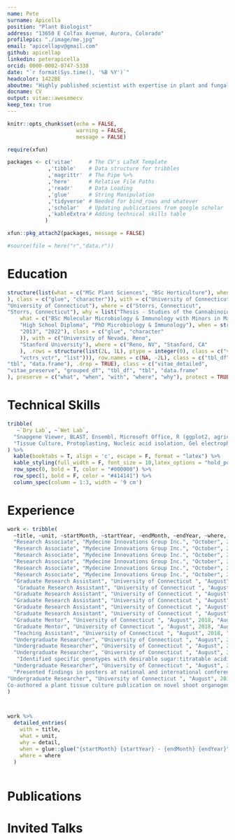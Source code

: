 ```yaml
---
name: Pete
surname: Apicella
position: "Plant Biologist"
address: "13650 E Colfax Avenue, Aurora, Colorado"
profilepic: "./image/me.jpg"
email: "apicellapv@gmail.com"
github: apicellap
linkedin: peterapicella
orcid: 0000-0002-0747-5338
date: "`r format(Sys.time(), '%B %Y')`"
headcolor: 1422BE
aboutme: "Highly published scientist with expertise in plant and fungal biology and over four years experience in research. At the startup, Mydecine Innovations Group Inc., led the implementation of the synthetic biology vision through my conception and design of intellectual property."
docname: CV
output: vitae::awesomecv
keep_tex: true
---
```


```r
knitr::opts_chunk$set(echo = FALSE,
                      warning = FALSE,
                      message = FALSE)

require(xfun)

packages <- c('vitae'     # The CV's LaTeX Template
             ,'tibble'    # Data structure for tribbles
             ,'magrittr'  # The Pipe %>%
             ,'here'      # Relative File Paths
             ,'readr'     # Data Loading
             ,'glue'      # String Manipulation
             ,'tidyverse' # Needed for bind_rows and whatever
             ,'scholar'   # Updating publications from google scholar
             ,'kableExtra'# Adding technical skills table
            )

xfun::pkg_attach2(packages, message = FALSE)

#source(file = here("r","data.r"))

```

# Education

```r
structure(list(what = c("MSc Plant Sciences", "BSc Horticulture"), when = structure(c("2020", "2018"
), class = c("glue", "character")), with = c("University of Connecticut", 
"University of Connecticut"), where = c("Storrs, Connecticut", 
"Storrs, Connecticut"), why = list("Thesis - Studies of the Cannabinoid Biosynthetic Pathway in Developing Cannabis sativa Flowers and Elucidation of Genetic and Physiological Mechanisms Regulating Cannabinoid Production", "Honors Thesis - Combinations of Allelopathic Crop Extracts Reduce Digitaria spp. and Setaria faberi Seed Germination")), row.names = c(NA, 2L), groups = structure(list(
    what = c("BSc Molecular Microbiology & Immunology with Minors in Mathematics & Chemistry with Honors", 
    "High School Diploma", "PhD Microbiology & Immunology"), when = structure(c("2017", 
    "2013", "2022"), class = c("glue", "character"
    )), with = c("University of Nevada, Reno", 
    "Stanford University"), where = c("Reno, NV", "Stanford, CA"
    ), .rows = structure(list(2L, 1L), ptype = integer(0), class = c("vctrs_list_of", 
    "vctrs_vctr", "list"))), row.names = c(NA, -2L), class = c("tbl_df", 
"tbl", "data.frame"), .drop = TRUE), class = c("vitae_detailed", 
"vitae_preserve", "grouped_df", "tbl_df", "tbl", "data.frame"
), preserve = c("what", "when", "with", "where", "why"), protect = TRUE)

```

# Technical Skills

```r
tribble(
   ~`Dry Lab`, ~`Wet Lab`,
  "Snapgene Viewer, BLAST, Ensembl, Microsoft Office, R (ggplot2, agricolae, RMarkdown, corrplot, tidyverse, and other packages)",
  "Tissue Culture, Protoplasting, Nucleic acid isolation, Gel electrophoresis, PCR, quantitative PCR, RT-PCR, Experimental design",
) %>%
  kable(booktabs = T, align = 'c', escape = F, format = "latex") %>%
  kable_styling(full_width = F, font_size = 10,latex_options = "hold_position") %>% 
  row_spec(0, bold = T, color = "#000000") %>% 
  row_spec(1, bold = F, color = "#414141") %>% 
  column_spec(column = 1:3, width = '9 cm')
```

# Experience

```r

work <- tribble(
  ~title, ~unit, ~startMonth, ~startYear, ~endMonth, ~endYear, ~where, ~detail,
  "Research Associate", "Mydecine Innovations Group Inc.", "October", 2020, "April", 2022, "Denver, Colorado", "Conceived the design of intellectual property related to increasing the rate biosynthesis of secondary metabolites in a filamentous fungus to be used as a heterologous host.",
  "Research Associate", "Mydecine Innovations Group Inc.", "October", 2020, "April", 2022, "Denver, Colorado", "Designed and implemented experiments related to nucleic acid isolation, molecular identification of species, gene expression analysis, stimulation of defense compound biosynthesis, cloning of metabolite biosynthesis cassettes, protoplasting, and CRISPR-Cas9 genome editing.",
  "Research Associate", "Mydecine Innovations Group Inc.", "October", 2020, "April", 2022, "Denver, Colorado", "Created mutants of a filamentous fungus to serve as platforms for ectopic metabolite production.",
  "Research Associate", "Mydecine Innovations Group Inc.", "October", 2020, "April", 2022, "Denver, Colorado", "Facilitated the acquisition of scientific equipment and overall operationality of a 7500 square foot laboratory.",
  "Research Associate", "Mydecine Innovations Group Inc.", "October", 2020, "April", 2022, "Denver, Colorado", "Trained colleagues and one intern in fungal tissue culture, molecular biology techniques, and basic use of R for data visualization and statistical analysis.",
  "Research Associate", "Mydecine Innovations Group Inc.", "October", 2020, "April", 2022, "Denver, Colorado", "Created R Markdown guides on how to implement data visualization and analysis in R.",
  "Graduate Research Assistant", "University of Connecticut ", "August", 2018, "August", 2020, "Storrs, Connecticut", "Successfully defended thesis on genetic regulation of cannabinoid biosynthesis in Cannabis sativa.",
   "Graduate Research Assistant", "University of Connecticut ", "August", 2018, "August", 2020, "Storrs, Connecticut", "Discovered and published that applications of a plant hormone, known as methyl jasmonate, to Cannnabis plants causes a substantial increase in their cannabinoid levels.",
  "Graduate Research Assistant", "University of Connecticut ", "August", 2018, "August", 2020, "Storrs, Connecticut", "Designed and executed experiments in university greenhouses and commercial grow facilities.",
  "Graduate Research Assistant", "University of Connecticut ", "August", 2018, "August", 2020, "Storrs, Connecticut", "Implemented quantitative PCR to measure gene expression levels of genes in the cannabinoid biosynthesis pathway.",
  "Graduate Research Assistant", "University of Connecticut ", "August", 2018, "August", 2020, "Storrs, Connecticut", "Analyzed and visualized data in R to facilitate comprehension in invited talks and manuscripts.",
  "Graduate Research Assistant", "University of Connecticut ", "August", 2018, "August", 2020, "Storrs, Connecticut", "Obtained controlled substances research licenses for laboratory and authored standard operating procedures for the sampling, transport, and secure storage of controlled substances.",
  "Graduate Mentor", "University of Connecticut ", "August", 2018, "August", 2020,"Storrs, Connecticut", "Trained undergraduate and graduate students in molecular biology techniques.",
  "Graduate Mentor", "University of Connecticut ", "August", 2018, "August", 2020, "Storrs, Connecticut", "Mentored one student to win a grant, design and execute an experiment, and present findings at a university research forum.",
  "Teaching Assistant", "University of Connecticut ", "August", 2018, "August", 2020, "Storrs, Connecticut", "Lectured one laboratory section of woody plant identification. Led 15 students through university campus to teach students characteristics of plants. Graded assignments and recorded grades.",
  "Undergraduate Researcher", "University of Connecticut ", "August", 2016, "May", 2018, "Storrs, Connecticut", "Awarded $8000 in grant funding to phenotypically survey North America’s largest Aronia germplasm collection. ",
  "Undergraduate Researcher", "University of Connecticut ", "August", 2016, "May", 2018, "Storrs, Connecticut", "Evaluated sugar and acidity content of fruit juice from 120 Aronia genotypes, commonly referred to as chokeberry.",
  "Undergraduate Researcher", "University of Connecticut ", "August", 2016, "May", 2018, "Storrs, Connecticut",
   "Identified specific genotypes with desirable sugar:titratable acidity ratios to be used as parentage for breeding varieties with improved fruit palatability.", 
  "Undergraduate Researcher", "University of Connecticut ", "August", 2016, "May", 2018, "Storrs, Connecticut", 
  "Presented findings in posters at national and international conferences.",
"Undergraduate Researcher", "University of Connecticut ", "August", 2016, "May", 2018, "Storrs, Connecticut", "
Co-authored a plant tissue culture publication on novel shoot organogenesis for species in the Aronia genus."
) 



work %>%
  detailed_entries(
    with = title,
    what = unit,
    why = detail,
    when = glue::glue("{startMonth} {startYear} - {endMonth} {endYear}",.na = ""),
    where = where
  )



```

# Publications

```{=latex}

\leavevmode\vadjust pre{\hypertarget{ref-apicella_delineating_2022}{}}%
\textbf{Apicella, P.}, Ma, G., Ma, Y., \& Berkowitz, G. A.
The Cannabis Jasmonate-Independent Homeodomain Zipper Family IV Gene 
HDG5 Functions in Trichome Morphogenesis and Involves 
in Immune response in transgenic \textsc{Nicotiana tabacum L.} 
\emph{manuscript in preparation}

\leavevmode\vadjust pre{\hypertarget{ref-apicella_delineating_2022}{}}%
\textbf{Apicella, P.}, Ma, G., Ma, Y., \& Berkowitz, G. A. (2022).
Delineating genetic regulation of cannabinoid biosynthesis during female
flower development in \textsc{Cannabis sativa }. \emph{Plant Direct},
\emph{6}(6). \url{https://doi.org/10.1002/pld3.412}

\leavevmode\vadjust pre{\hypertarget{ref-haiden_overexpression_2022}{}}%
Haiden, S. R., \textbf{Apicella, P.}, Ma, Y., \& Berkowitz, G. A. (2022).
Overexpression of CsMIXTA, a Transcription Factor from Cannabis sativa,
Increases Glandular Trichome Density in Tobacco Leaves. \emph{Plants},
\emph{11}(11), 1519. \url{https://doi.org/10.3390/plants11111519}

\leavevmode\vadjust pre{\hypertarget{ref-ma_genome-wide_2022}{}}%
Ma, G., Zelman, A. K., \textbf{Apicella, P.}, \& Berkowitz, G. (2022).
Genome-Wide Identification and Expression Analysis of Homeodomain
Leucine Zipper Subfamily IV (HD-ZIP IV) Gene Family in Cannabis sativa
L. \emph{Plants}, \emph{11}(10), 1307.
\url{https://doi.org/10.3390/plants11101307}

\leavevmode\vadjust pre{\hypertarget{ref-mcgehee_first_2019}{}}%
McGehee, C. S., \textbf{Apicella, P.}, Raudales, R., Berkowitz, G., Ma, Y.,
Durocher, S., \& Lubell, J. (2019). First Report of Root Rot and Wilt
Caused by Pythium myriotylum on Hemp ( Cannabis sativa ) in the United
States. \emph{Plant Disease}, \emph{103}(12), 3288--3288.
\url{https://doi.org/10.1094/PDIS-11-18-2028-PDN}

\leavevmode\vadjust pre{\hypertarget{ref-mahoney_adventitious_2018}{}}%
Mahoney, J. D., \textbf{Apicella, P.}, \& Brand, M. H. (2018). Adventitious
shoot regeneration from in vitro leaves of Aronia mitschurinii and
cotyledons of closely related Pyrinae taxa. \emph{Scientia
Horticulturae}, \emph{237}, 135--141.
\url{https://doi.org/10.1016/j.scienta.2018.03.062}
```
# Invited Talks

```{=latex}
\leavevmode\vadjust pre{\hypertarget{ref-mahoney_adventitious_2018}{}}%
\textbf{Apicella P.} 'The Plant Science of \emph{Cannabis sativa}', Tower Hill 
Botanical Garden, Virtal oral presentation. March 2022.

\leavevmode\vadjust pre{\hypertarget{ref-mahoney_adventitious_2018}{}}%
\textbf{Apicella P.} 'The Plant Science of \emph{Cannabis sativa}', 
Groton Garden Club, Virtal oral presentation. May 2021.

\leavevmode\vadjust pre{\hypertarget{ref-mahoney_adventitious_2018}{}}%
\textbf{Apicella P.} 'The Plant Science of \emph{Cannabis sativa}', Tower Hill 
Botanical Garden, Oral presentation. March 2020.

\leavevmode\vadjust pre{\hypertarget{ref-mahoney_adventitious_2018}{}}%
\textbf{Apicella P.}, Ma Y., Schultz T., Ferrarese R., Picard R., 
Barolli S., and Berkowitz G. 'Looking Under The Hood Of The Cannabis Plant: 
A Molecular Evaluation Of Cannabinoid Production', Emerald Conference,
Oral presentation. February 2020.

\leavevmode\vadjust pre{\hypertarget{ref-mahoney_adventitious_2018}{}}%
\textbf{Apicella P.} and Berkowitz G. 'The Plant Science of \emph{Cannabis sativa}', 
Middlesex Community College, Oral presentation. Middlesex, Connecticut. October 2019.

\leavevmode\vadjust pre{\hypertarget{ref-mahoney_adventitious_2018}{}}%
\textbf{Apicella P.} and Berkowitz G. 'The Plant Science of \emph{Cannabis sativa}', Metropolitan 
Horticultural Society, Oral presentation. New York, New York. September 2019.

\leavevmode\vadjust pre{\hypertarget{ref-mahoney_adventitious_2018}{}}%
\textbf{Apicella P.} and Berkowitz G. 'Association of a prenyltransferase (GOT) with THCA 
production in medical marijuana', American Society of Plant Biology, 
Brief oral presentation. San Jose, California. August 2019.

\leavevmode\vadjust pre{\hypertarget{ref-mahoney_adventitious_2018}{}}%
\textbf{Apicella P.} and Berkowitz G. 'The Plant Science of \emph{Cannabis sativa}', 
Northeast Food And Drug Officials Association Meeting, Oral presentation. 
Northampton, Massachusetts. May 2019.
```
\pagebreak
